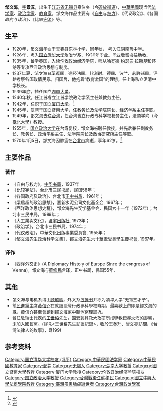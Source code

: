 {{refimprove|time=2014-04-01T12:20:30+00:00}}
{{noteTA
|T=zh-cn:邹文海; zh-tw:鄒文海; zh-hk:鄒文海;
|1=zh-cn:邹文海; zh-tw:鄒文海; zh-hk:鄒文海;
}}
{{學術研究工作者
|姓名     = 邹文海
|圖像     = 
|圖像大小 = 
|字       = 景苏
|出生     = {{Birth date|1908|2|10|mf=y}}（农历正月初九）
|出生地点 = {{QING-1889}}[[江苏省|江苏省]][[无锡县|无锡县]]
|逝世     = {{Death date and age|1970|1|5|1908|2|10|mf=y}}
|逝世地点 = {{ROC-TW}}台湾[[台北市|台北市]]
|职业     = [[法学家|法学家]]
|国籍     = {{ROC}}
|种族     = [[汉族|汉族]]
|教育程度 = [[大学|大学]]
|母校     = [[清华大学|清华大学]]<br />[[伦敦政治经济学院|伦敦政治经济学院]]
|任职学校 = [[湖南大学|湖南大学]]<br />[[厦门大学|厦门大学]]<br />[[中兴大学|中兴大学]]<br />[[政治大学|政治大学]]
|代表作   = 《自由与权力》<br />《比较宪法》<br />《[[政治学|政治学]]》
|子女     = 女儿[[邹淑班|邹淑班]]
|亲属     = 父亲[[邹仲怡|邹仲怡]]
|受影响于 = [[哈罗德·拉斯基|哈罗德·拉斯基]]
}}

'''邹文海'''{{BD|1908年|2月10日|1970年|1月5日|catIdx=L}}，[[表字|字]]'''景苏'''，出生于[[江苏省|江苏省]][[无锡县|无锡县]]泰伯乡（今[[硕放街道|硕放街道]]），[[中華民國|中華民國]]现当代[[法学家|法学家]]、[[政治学家|政治学家]]、[[教育家|教育家]]。邹文海作品主要有《[[自由|自由]]与[[权力|权力]]》、《代议政治》、《各国政府与政治》、《比较[[宪法|宪法]]》等。

== 生平 ==
*1920年，邹文海毕业于无锡县东林小学，同年秋， 考入江阴南菁中学。
*1926年，考入[[国立清华大学|国立清华大学]]政治学系，1930年毕业。毕业后留校任助教。
*1935年，留学[[英国|英国]]，入读[[伦敦政治经济学院|伦敦政治经济学院]]，师从[[哈罗德·约瑟夫·拉斯基|哈罗德·约瑟夫·拉斯基]]和怀纳等专攻西洋政治思想与制度。
*1937年夏，邹文海自英返国，途经[[法国|法国]]、[[比利时|比利时]]、[[德国|德国]]、[[波兰|波兰]]、[[苏联|苏联]]诸国，沿路考察各国政情民意。归国后，他抱着“教育救国”的理想，任上海私立沪清中学校长。
*1939年底，转任国立[[湖南大学|湖南大学]]。
*1940年秋，任江苏省立江苏学院政治学系主任兼教务主任。
*1942年，任职于国立[[厦门大学|厦门大学]]。<ref name=xmu01>{{cite web|url=http://law.xmu.edu.cn/xyw/LTIntro.asp?PID=228|title=厦门大学法学教师传略·邹文海|accessdate=|publisher=厦门大学法学院校友网|work=|language=Zh-hans|deadurl=yes|archiveurl=https://web.archive.org/web/20140331070424/http://law.xmu.edu.cn/xyw/LTIntro.asp?PID=228|archivedate=2014-03-31}}</ref>
*1945年，受聘于国立[[暨南大学|暨南大学]]，任教务长及法学院院长、经济学系主任等职。
*1949年，邹文海去往[[台湾|台湾]]，任台湾省立行政专科学校教务主任，法商学院（今[[臺北大學|臺北大學]]）教授。
*1955年，[[国立政治大学|国立政治大学]]在台湾复校，邹文海被聘任教授，并先后兼任副教务长、教务长、政治学系主任、法学院院长及政治研究所主任等职。
*1970年1月5日，邹文海因肺癌在[[台北市|台北市]]病逝，享年62岁。<ref name=tsinghua01>{{cite web|url=http://www.tsinghua.edu.cn/publish/law/6878/2011/20110323111217391531648/20110323111217391531648_.html|title=邹文海|accessdate=|publisher=清华大学法学院|work=|language=Zh-hans|archive-url=https://web.archive.org/web/20140331100312/http://www.tsinghua.edu.cn/publish/law/6878/2011/20110323111217391531648/20110323111217391531648_.html|archive-date=2014-03-31|dead-url=yes}}</ref>

==主要作品==
===著作===
*《自由与权力》，[[中华书局|中华书局]]，1937年；
*《比较宪法》，台北市[[三民书局|三民书局]]，民国58年；
*《各国政府及政治》，台北市[[正中书局|正中书局]]，1961年；
*《梁启超的政治思想》，嘉新水泥公司文化基金会, 1967年；
*《西洋政治思想史稿》，邹文海先生奖学基金会，民国六十一年（1972年）；台北市三民书局，1989年；
*《大工業與文化》，[[環宇出版社|環宇出版社]], 1973年；
*《政治学》，台北市三民书局，1974年；
*《代议政治》，中華文化出版事業委員會, 1955年；
*《邹文海先生政治科学文集》，鄒文海先生六十華誕受業學生慶祝會, 1967年。

===译作===
*《西洋外交史》(A Diplomacy History of Europe Since the congress of Vienna)，邹文海与[[董修民|董修民]]合译，正中书局，民国55年。

==其他==
* 邹文海与电机系博士[[顾毓琇|顾毓琇]]、外文系[[钱锺书|钱锺书]]并称为清华大学“无锡三才子”。
* 前[[民進黨|民進黨]]主席[[黃信介|黃信介]]在就讀臺灣行政專科學校時期，最喜歡上的即是鄒文海的課。黃信介甚至會跑到鄒文海家中聽他窮理論析。{{r|黃|page=50}}
* 曾任駐瑞士代表的[[王世榕|王世榕]]先生，因受到其政大政研所指導教授鄒文海的影響，未加入國民黨。(詳見<王世榕先生訪談記錄>，收於[[王泰升|王泰升]]、曾文亮訪問，《台灣法律人的故事》，頁199)

==参考资料==
{{Reflist|2|refs=
<ref name="黃">{{cite book |title=《黃信介前傳：民進黨永遠的大老》|author=[[葉柏祥|葉柏祥]]|publisher=月旦出版社 |isbn= 957-696-125-4|date=1994年6月}}</ref>
}}

{{DEFAULTSORT:Z}}
[[Category:国立清华大学校友_(北平)|Category:国立清华大学校友 (北平)]]
[[Category:中華民國法学家|Category:中華民國法学家]]
[[Category:中華民國教育家|Category:中華民國教育家]]
[[Category:邹姓|Category:邹姓]]
[[Category:无锡人|Category:无锡人]]
[[Category:湖南大学教授|Category:湖南大学教授]]
[[Category:國立暨南大學教授|Category:國立暨南大學教授]]
[[Category:厦门大学教授|Category:厦门大学教授]]
[[Category:伦敦政治经济学院校友|Category:伦敦政治经济学院校友]]
[[Category:国立政治大学教授|Category:国立政治大学教授]]
[[Category:台灣戰後江蘇移民|Category:台灣戰後江蘇移民]]
[[Category:國立中興大學法商學院教授|Category:國立中興大學法商學院教授]]
[[Category:臺灣罹患肺癌逝世者|Category:臺灣罹患肺癌逝世者]]
[[Category:台灣政治學家|Category:台灣政治學家]]